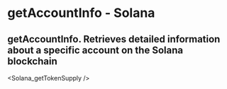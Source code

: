 # getAccountInfo - Solana

## getAccountInfo.  Retrieves detailed information about a specific account on the Solana blockchain


<Solana_getTokenSupply />
